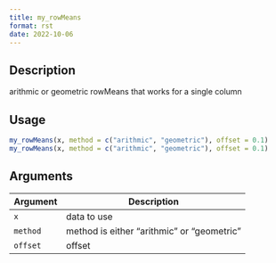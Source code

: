 ```yaml
--- 
title: my_rowMeans 
format: rst 
date: 2022-10-06 
--- 
```


## Description

arithmic or geometric rowMeans that works for a single column


## Usage

```r
my_rowMeans(x, method = c("arithmic", "geometric"), offset = 0.1)
my_rowMeans(x, method = c("arithmic", "geometric"), offset = 0.1)
```


## Arguments

Argument      |Description
------------- |----------------
`x`     |     data to use
`method`     |     method is either "arithmic" or "geometric"
`offset`     |     offset


